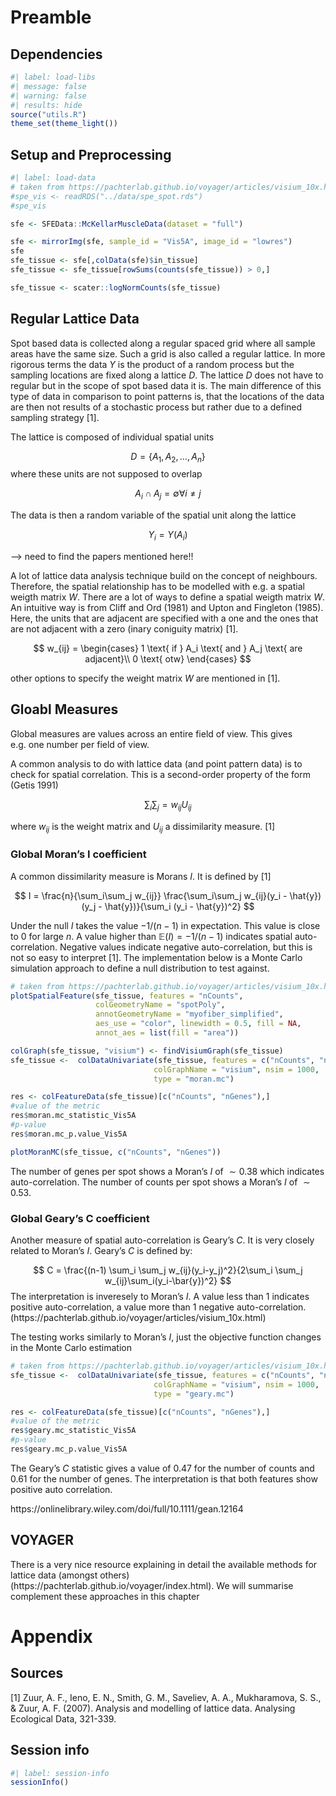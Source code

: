 # Preamble

## Dependencies

```r
#| label: load-libs
#| message: false
#| warning: false
#| results: hide
source("utils.R")
theme_set(theme_light())
```

## Setup and Preprocessing

```r
#| label: load-data
# taken from https://pachterlab.github.io/voyager/articles/visium_10x.html
#spe_vis <- readRDS("../data/spe_spot.rds")
#spe_vis

sfe <- SFEData::McKellarMuscleData(dataset = "full")

sfe <- mirrorImg(sfe, sample_id = "Vis5A", image_id = "lowres")
sfe
sfe_tissue <- sfe[,colData(sfe)$in_tissue]
sfe_tissue <- sfe_tissue[rowSums(counts(sfe_tissue)) > 0,]

sfe_tissue <- scater::logNormCounts(sfe_tissue)
```
## Regular Lattice Data

Spot based data is collected along a regular spaced grid where all sample areas have the same size. Such a grid is also called a regular lattice. In more rigorous terms the data $Y$ is the product of a random process but the sampling locations are fixed along a lattice $D$. The lattice $D$ does not have to regular but in the scope of spot based data it is. The main difference of this type of data in comparison to point patterns is, that the locations of the data are then not results of a stochastic process but rather due to a defined sampling strategy [1].

The lattice is composed of individual spatial units

$$
D = \{A_1, A_2,...,A_n\}
$$
where these units are not supposed to overlap

$$
A_i \cap A_j = \emptyset \forall i \neq j
$$

The data is then a random variable of the spatial unit along the lattice

$$
Y_i = Y(A_i)
$$

--> need to find the papers mentioned here!!

A lot of lattice data analysis technique build on the concept of neighbours. Therefore, the spatial relationship has to be modelled with e.g. a spatial weigth matrix $W$. There are a lot of ways to define a spatial weigth matrix $W$. An intuitive way is from Cliff and Ord (1981) and Upton and Fingleton (1985). Here, the units that are adjacent are specified with a one and the ones that are not adjacent with a zero (inary coniguity matrix) [1].

$$
w_{ij} = \begin{cases}
1 \text{ if } A_i \text{ and } A_j \text{ are adjacent}\\
0 \text{ otw}
\end{cases}
$$

other options to specify the weight matrix $W$ are mentioned in [1]. 

## Gloabl Measures 

Global measures are values across an entire field of view. This gives e.g. one number per field of view.

A common analysis to do with lattice data (and point pattern data) is to check for spatial correlation. This is a second-order property of the form (Getis 1991)

$$
\sum_i \sum_j = w_{ij}U_{ij}
$$

where $w_{ij}$ is the weight matrix and $U_{ij}$ a dissimilarity measure. [1]

### Global Moran's I coefficient

A common dissimilarity measure is Morans $I$. It is defined by [1]

$$
I = \frac{n}{\sum_i\sum_j w_{ij}} \frac{\sum_i\sum_j w_{ij}(y_i - \hat{y})(y_j - \hat{y})}{\sum_i (y_i - \hat{y})^2}
$$

Under the null $I$ takes the value $-1/(n-1)$ in expectation. This value is close to $0$ for large $n$. A value higher than $\mathbb{E}(I) = -1/(n-1)$ indicates spatial auto-correlation. Negative values indicate negative auto-correlation, but this is not so easy to interpret [1]. The implementation below is a Monte Carlo simulation approach to define a null distribution to test against. 

```r
# taken from https://pachterlab.github.io/voyager/articles/visium_10x.html
plotSpatialFeature(sfe_tissue, features = "nCounts", 
                   colGeometryName = "spotPoly",
                   annotGeometryName = "myofiber_simplified", 
                   aes_use = "color", linewidth = 0.5, fill = NA,
                   annot_aes = list(fill = "area"))

colGraph(sfe_tissue, "visium") <- findVisiumGraph(sfe_tissue)
sfe_tissue <-  colDataUnivariate(sfe_tissue, features = c("nCounts", "nGenes"), 
                                colGraphName = "visium", nsim = 1000,
                                type = "moran.mc")

res <- colFeatureData(sfe_tissue)[c("nCounts", "nGenes"),]
#value of the metric
res$moran.mc_statistic_Vis5A
#p-value
res$moran.mc_p.value_Vis5A

plotMoranMC(sfe_tissue, c("nCounts", "nGenes"))
```

The number of genes per spot shows a Moran's $I$ of $\sim 0.38$ which indicates auto-correlation. The number of counts per spot shows a Moran's $I$ of $\sim 0.53$. 


### Global Geary's C coefficient

Another measure of spatial auto-correlation is Geary's $C$. It is very closely related to Moran's $I$. Geary's $C$ is defined by:

$$
C = \frac{(n-1) \sum_i \sum_j w_{ij}(y_i-y_j)^2}{2\sum_i \sum_j w_{ij}\sum_i(y_i-\bar{y})^2}
$$
The interpretation is inveresely to Moran's $I$. A value less than $1$ indicates positive auto-correlation, a value more than $1$ negative auto-correlation. (https://pachterlab.github.io/voyager/articles/visium_10x.html)

The testing works similarly to Moran's $I$, just the objective function changes in the Monte Carlo estimation

```r
# taken from https://pachterlab.github.io/voyager/articles/visium_10x.html
sfe_tissue <-  colDataUnivariate(sfe_tissue, features = c("nCounts", "nGenes"), 
                                colGraphName = "visium", nsim = 1000,
                                type = "geary.mc")

res <- colFeatureData(sfe_tissue)[c("nCounts", "nGenes"),]
#value of the metric
res$geary.mc_statistic_Vis5A
#p-value
res$geary.mc_p.value_Vis5A
```

The Geary's $C$ statistic gives a value of $0.47$ for the number of counts and $0.61$ for the number of genes. The interpretation is that both features show positive auto correlation. 

https://onlinelibrary.wiley.com/doi/full/10.1111/gean.12164

## VOYAGER

There is a very nice resource explaining in detail the available methods for lattice data (amongst others) (https://pachterlab.github.io/voyager/index.html). We will summarise complement these approaches in this chapter 

# Appendix

## Sources

[1] Zuur, A. F., Ieno, E. N., Smith, G. M., Saveliev, A. A., Mukharamova, S. S., & Zuur, A. F. (2007). Analysis and modelling of lattice data. Analysing Ecological Data, 321-339.

## Session info

```r
#| label: session-info
sessionInfo()
```
